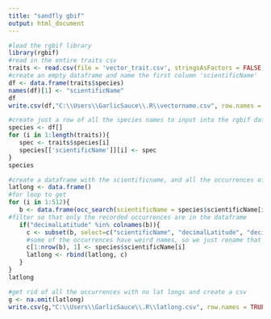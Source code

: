 ```yaml
---
title: "sandfly gbif"
output: html_document
---
```

```r
#load the rgbif library
library(rgbif)
#read in the entire traits csv
traits <- read.csv(file = 'vector_trait.csv', stringsAsFactors = FALSE)
#create an empty dataframe and name the first column 'scientificName'
df <- data.frame(traits$species)
names(df)[1] <- "scientificName"
df
write.csv(df,"C:\\Users\\GarlicSauce\\.R\\vectorname.csv", row.names = TRUE)
```

```r
#create just a row of all the species names to input into the rgbif database
species <- df[]
for (i in 1:length(traits)){
   spec <- traits$species[i]
   species[['scientificName']][i] <- spec
}
species
```

```r
#create a dataframe with the scientificname, and all the occurrences of the sandfly
latlong <- data.frame()
#for loop to get 
for (i in 1:512){
   b <- data.frame(occ_search(scientificName = species$scientificName[i])$data)
#filter so that only the recorded occurrences are in the dataframe
   if("decimalLatitude" %in% colnames(b)){
     c <- subset(b, select=c("scientificName", "decimalLatitude", "decimalLongitude"))
     #some of the occurrences have weird names, so we just rename that column to their scientific name
     c[1:nrow(b), 1] <- species$scientificName[i]
     latlong <- rbind(latlong, c)
   }
}
latlong
```

```r
#get rid of all the occurrences with no lat longs and create a csv
g <- na.omit(latlong)
write.csv(g,"C:\\Users\\GarlicSauce\\.R\\latlong.csv", row.names = TRUE)
```

